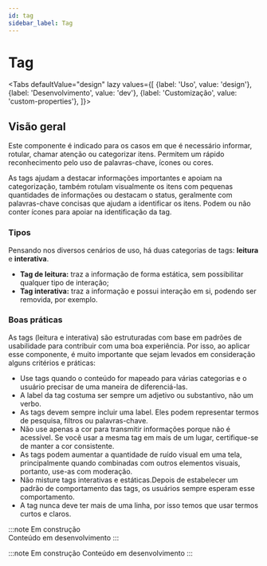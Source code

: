 ```yaml
---
id: tag
sidebar_label: Tag
---
```





# Tag

<Tabs
  defaultValue="design"
  lazy
  values={[
    {label: 'Uso', value: 'design'},
    {label: 'Desenvolvimento', value: 'dev'},
    {label: 'Customização', value: 'custom-properties'},
  ]}>

  <TabItem value="design">


## Visão geral

Este componente é indicado para os casos em que é necessário informar, rotular, chamar atenção ou categorizar itens. Permitem um rápido reconhecimento pelo uso de palavras-chave, ícones ou cores.

As tags ajudam a destacar informações importantes e apoiam na categorização, também rotulam visualmente os itens com pequenas quantidades de informações ou destacam o status, geralmente com palavras-chave concisas que ajudam a identificar os itens. Podem ou não conter ícones para apoiar na identificação da tag.


### Tipos

Pensando nos diversos cenários de uso, há duas categorias de tags: **leitura** e **interativa**.

- **Tag de leitura:** traz a informação de forma estática, sem possibilitar qualquer tipo de interação;
- **Tag interativa:** traz a informação e possui interação em si, podendo ser removida, por exemplo.


### Boas práticas

As tags (leitura e interativa) são estruturadas com base em padrões de usabilidade para contribuir com uma boa experiência. Por isso, ao aplicar esse componente, é muito importante que sejam levados em consideração alguns critérios e práticas:

- Use tags quando o conteúdo for mapeado para várias categorias e o usuário precisar de uma maneira de diferenciá-las.
- A label da tag costuma ser sempre um adjetivo ou substantivo, não um verbo.
- As tags devem sempre incluir uma label. Eles podem representar termos de pesquisa, filtros ou palavras-chave.
- Não use apenas a cor para transmitir informações porque não é acessível. Se você usar a mesma tag em mais de um lugar, certifique-se de manter a cor consistente.
- As tags podem aumentar a quantidade de ruído visual em uma tela, principalmente quando combinadas com outros elementos visuais, portanto, use-as com moderação.
- Não misture tags interativas e estáticas.Depois de estabelecer um padrão de comportamento das tags, os usuários sempre esperam esse comportamento.
- A tag nunca deve ter mais de uma linha, por isso temos que usar termos curtos e claros.


</TabItem>

 <TabItem value="dev">

:::note Em construção  
Conteúdo em desenvolvimento
:::

</TabItem>


 <TabItem value="custom-properties">

:::note Em construção 
Conteúdo em desenvolvimento
:::

</TabItem>

</Tabs>